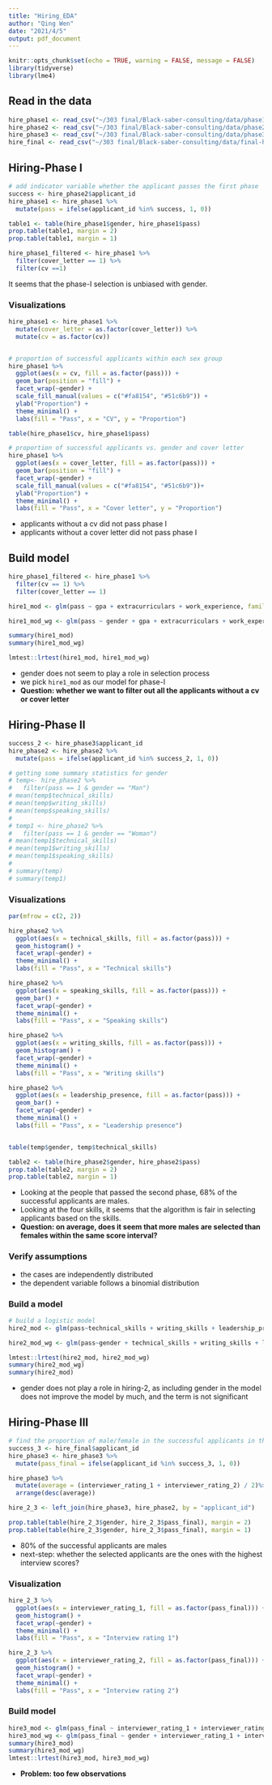 ---
title: "Hiring_EDA"
author: "Qing Wen"
date: "2021/4/5"
output: pdf_document
---

```{r setup, include=FALSE}
knitr::opts_chunk$set(echo = TRUE, warning = FALSE, message = FALSE)
library(tidyverse)
library(lme4)
```

## Read in the data

```{r}
hire_phase1 <- read_csv("~/303 final/Black-saber-consulting/data/phase1-new-grad-applicants-2020.csv")
hire_phase2 <- read_csv("~/303 final/Black-saber-consulting/data/phase2-new-grad-applicants-2020.csv")
hire_phase3 <- read_csv("~/303 final/Black-saber-consulting/data/phase3-new-grad-applicants-2020.csv")
hire_final <- read_csv("~/303 final/Black-saber-consulting/data/final-hires-newgrad_2020.csv")
```


## Hiring-Phase I

```{r}
# add indicator variable whether the applicant passes the first phase
success <- hire_phase2$applicant_id
hire_phase1 <- hire_phase1 %>% 
  mutate(pass = ifelse(applicant_id %in% success, 1, 0))

table1 <- table(hire_phase1$gender, hire_phase1$pass)
prop.table(table1, margin = 2)
prop.table(table1, margin = 1)

hire_phase1_filtered <- hire_phase1 %>% 
  filter(cover_letter == 1) %>% 
  filter(cv ==1)
```

It seems that the phase-I selection is unbiased with gender. 

### Visualizations

```{r}
hire_phase1 <- hire_phase1 %>% 
  mutate(cover_letter = as.factor(cover_letter)) %>% 
  mutate(cv = as.factor(cv))


# proportion of successful applicants within each sex group
hire_phase1 %>% 
  ggplot(aes(x = cv, fill = as.factor(pass))) +
  geom_bar(position = "fill") +
  facet_wrap(~gender) +
  scale_fill_manual(values = c("#fa8154", "#51c6b9")) +
  ylab("Proportion") +
  theme_minimal() +
  labs(fill = "Pass", x = "CV", y = "Proportion")

table(hire_phase1$cv, hire_phase1$pass)

# proportion of successful applicants vs. gender and cover letter
hire_phase1 %>% 
  ggplot(aes(x = cover_letter, fill = as.factor(pass))) +
  geom_bar(position = "fill") +
  facet_wrap(~gender) +
  scale_fill_manual(values = c("#fa8154", "#51c6b9"))+
  ylab("Proportion") +
  theme_minimal() +
  labs(fill = "Pass", x = "Cover letter", y = "Proportion")
```

- applicants without a cv did not pass phase I
- applicants without a cover letter did not pass phase I


## Build model

```{r}
hire_phase1_filtered <- hire_phase1 %>%
  filter(cv == 1) %>%
  filter(cover_letter == 1)

hire1_mod <- glm(pass ~ gpa + extracurriculars + work_experience, family = binomial(), data = hire_phase1_filtered)

hire1_mod_wg <- glm(pass ~ gender + gpa + extracurriculars + work_experience, family = binomial(), data = hire_phase1_filtered)

summary(hire1_mod)
summary(hire1_mod_wg)

lmtest::lrtest(hire1_mod, hire1_mod_wg)
```

- gender does not seem to play a role in selection process
- we pick `hire1_mod` as our model for phase-I
- __Question: whether we want to filter out all the applicants without a cv or cover letter__

## Hiring-Phase II

```{r}
success_2 <- hire_phase3$applicant_id
hire_phase2 <- hire_phase2 %>% 
  mutate(pass = ifelse(applicant_id %in% success_2, 1, 0))

# getting some summary statistics for gender
# temp<- hire_phase2 %>% 
#   filter(pass == 1 & gender == "Man") 
# mean(temp$technical_skills)
# mean(temp$writing_skills)
# mean(temp$speaking_skills)
# 
# temp1 <- hire_phase2 %>%
#   filter(pass == 1 & gender == "Woman")
# mean(temp1$technical_skills)
# mean(temp1$writing_skills)
# mean(temp1$speaking_skills)
# 
# summary(temp)
# summary(temp1)
```

### Visualizations

```{r}
par(mfrow = c(2, 2))

hire_phase2 %>% 
  ggplot(aes(x = technical_skills, fill = as.factor(pass))) +
  geom_histogram() +
  facet_wrap(~gender) +
  theme_minimal() +
  labs(fill = "Pass", x = "Technical skills")

hire_phase2 %>% 
  ggplot(aes(x = speaking_skills, fill = as.factor(pass))) +
  geom_bar() +
  facet_wrap(~gender) +
  theme_minimal() +
  labs(fill = "Pass", x = "Speaking skills")

hire_phase2 %>% 
  ggplot(aes(x = writing_skills, fill = as.factor(pass))) +
  geom_histogram() +
  facet_wrap(~gender) +
  theme_minimal() +
  labs(fill = "Pass", x = "Writing skills")

hire_phase2 %>% 
  ggplot(aes(x = leadership_presence, fill = as.factor(pass))) +
  geom_bar() +
  facet_wrap(~gender) +
  theme_minimal() +
  labs(fill = "Pass", x = "Leadership presence")


table(temp$gender, temp$technical_skills)

table2 <- table(hire_phase2$gender, hire_phase2$pass)
prop.table(table2, margin = 2)
prop.table(table2, margin = 1)
```

- Looking at the people that passed the second phase, 68% of the successful applicants are males.
- Looking at the four skills, it seems that the algorithm is fair in selecting applicants based on the skills. 
- __Question: on average, does it seem that more males are selected than females within the same score interval?__

### Verify assumptions

- the cases are independently distributed
- the dependent variable follows a binomial distribution

### Build a model

```{r}
# build a logistic model
hire2_mod <- glm(pass~technical_skills + writing_skills + leadership_presence + speaking_skills, family = binomial(), data = hire_phase2)

hire2_mod_wg <- glm(pass~gender + technical_skills + writing_skills + leadership_presence + speaking_skills, family = binomial(), data = hire_phase2)

lmtest::lrtest(hire2_mod, hire2_mod_wg)
summary(hire2_mod_wg)
summary(hire2_mod)
```

- gender does not play a role in hiring-2, as including gender in the model does not improve the model by much, and the term is not significant

## Hiring-Phase III

```{r}
# find the proportion of male/female in the successful applicants in the final phase
success_3 <- hire_final$applicant_id
hire_phase3 <- hire_phase3 %>% 
  mutate(pass_final = ifelse(applicant_id %in% success_3, 1, 0))

hire_phase3 %>% 
  mutate(average = (interviewer_rating_1 + interviewer_rating_2) / 2)%>% 
  arrange(desc(average))

hire_2_3 <- left_join(hire_phase3, hire_phase2, by = "applicant_id") 

prop.table(table(hire_2_3$gender, hire_2_3$pass_final), margin = 2)
prop.table(table(hire_2_3$gender, hire_2_3$pass_final), margin = 1)
```

- 80% of the successful applicants are males
- next-step: whether the selected applicants are the ones with the highest interview scores?

### Visualization
```{r}
hire_2_3 %>% 
  ggplot(aes(x = interviewer_rating_1, fill = as.factor(pass_final))) +
  geom_histogram() +
  facet_wrap(~gender) +
  theme_minimal() +
  labs(fill = "Pass", x = "Interview rating 1")

hire_2_3 %>% 
  ggplot(aes(x = interviewer_rating_2, fill = as.factor(pass_final))) +
  geom_histogram() +
  facet_wrap(~gender) +
  theme_minimal() +
  labs(fill = "Pass", x = "Interview rating 2")
```


### Build model
```{r}
hire3_mod <- glm(pass_final ~ interviewer_rating_1 + interviewer_rating_2, family = binomial(), data = hire_2_3)
hire3_mod_wg <- glm(pass_final ~ gender + interviewer_rating_1 + interviewer_rating_2, family = binomial(), data = hire_2_3)
summary(hire3_mod)
summary(hire3_mod_wg)
lmtest::lrtest(hire3_mod, hire3_mod_wg)
```

- __Problem: too few observations__
